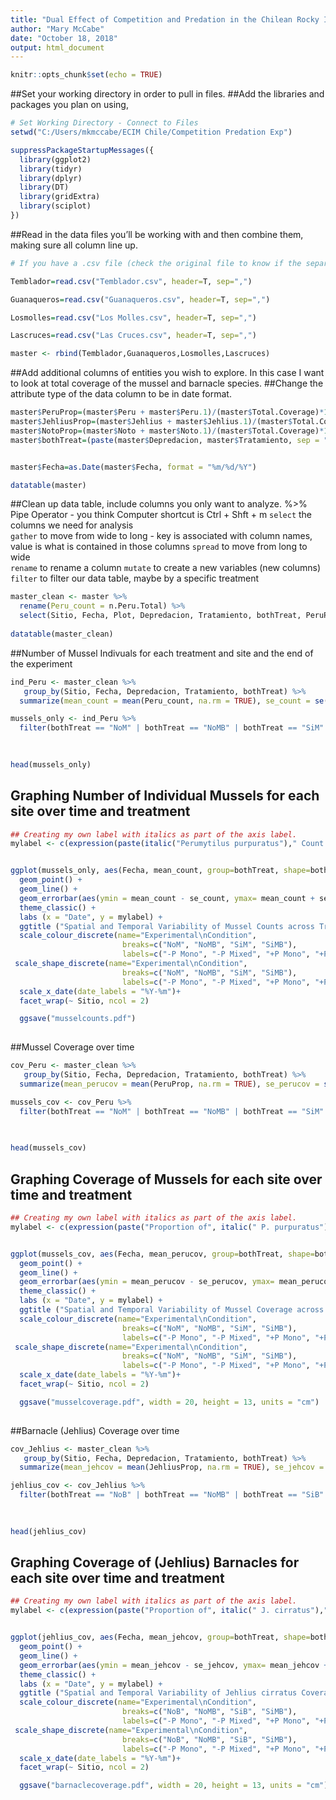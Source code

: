 ```yaml
---
title: "Dual Effect of Competition and Predation in the Chilean Rocky Intertidal"
author: "Mary McCabe"
date: "October 18, 2018"
output: html_document
---
```


```r
knitr::opts_chunk$set(echo = TRUE)
```
##Set your working directory in order to pull in files.
##Add the libraries and packages you plan on using,
```r
# Set Working Directory - Connect to Files
setwd("C:/Users/mkmccabe/ECIM Chile/Competition Predation Exp")

suppressPackageStartupMessages({
  library(ggplot2)
  library(tidyr)
  library(dplyr)
  library(DT)
  library(gridExtra)
  library(sciplot)
})
```
##Read in the data files you'll be working with and then combine them, making sure all column line up.
```r
# If you have a .csv file (check the original file to know if the separator is ";" or ",").

Temblador=read.csv("Temblador.csv", header=T, sep=",")

Guanaqueros=read.csv("Guanaqueros.csv", header=T, sep=",")

Losmolles=read.csv("Los Molles.csv", header=T, sep=",")

Lascruces=read.csv("Las Cruces.csv", header=T, sep=",")

master <- rbind(Temblador,Guanaqueros,Losmolles,Lascruces)

```

##Add additional columns of entities you wish to explore. In this case I want to look at total coverage of the mussel and barnacle species.
##Change the attribute type of the data column to be in date format.
```r
master$PeruProp=(master$Peru + master$Peru.1)/(master$Total.Coverage)*100
master$JehliusProp=(master$Jehlius + master$Jehlius.1)/(master$Total.Coverage)*100
master$NotoProp=(master$Noto + master$Noto.1)/(master$Total.Coverage)*100
master$bothTreat=(paste(master$Depredacion, master$Tratamiento, sep = ""))


master$Fecha=as.Date(master$Fecha, format = "%m/%d/%Y")

datatable(master)  

```

##Clean up data table, include columns you only want to analyze.
%>% Pipe Operator - you think 
Computer shortcut is Ctrl + Shft + m
`select` the columns we need for analysis  
`gather` to move from wide to long - key is associated with column names, value is what is contained in those columns 
`spread` to move from long to wide  
`rename` to rename a column
`mutate` to create a new variables (new columns)
`filter` to filter our data table, maybe by a specific treatment 
```r
master_clean <- master %>% 
  rename(Peru_count = n.Peru.Total) %>% 
  select(Sitio, Fecha, Plot, Depredacion, Tratamiento, bothTreat, PeruProp, JehliusProp, NotoProp, Peru_count)
  
datatable(master_clean)  

```

##Number of Mussel Indivuals for each treatment and site and the end of the experiment

```r
ind_Peru <- master_clean %>% 
   group_by(Sitio, Fecha, Depredacion, Tratamiento, bothTreat) %>% 
  summarize(mean_count = mean(Peru_count, na.rm = TRUE), se_count = se(Peru_count, na.rm = TRUE))

mussels_only <- ind_Peru %>% 
  filter(bothTreat == "NoM" | bothTreat == "NoMB" | bothTreat == "SiM" | bothTreat == "SiMB")
  

    
head(mussels_only)

```
## Graphing Number of Individual Mussels for each site over time and treatment

```r

## Creating my own label with italics as part of the axis label.
mylabel <- c(expression(paste(italic("Perumytilus purpuratus")," Count (# of Individuals)")))


ggplot(mussels_only, aes(Fecha, mean_count, group=bothTreat, shape=bothTreat, colour=bothTreat)) +
  geom_point() +
  geom_line() +
  geom_errorbar(aes(ymin = mean_count - se_count, ymax= mean_count + se_count), width=0.2)+
  theme_classic() +
  labs (x = "Date", y = mylabel) +
  ggtitle ("Spatial and Temporal Variability of Mussel Counts across Treatments")+
  scale_colour_discrete(name="Experimental\nCondition",
                         breaks=c("NoM", "NoMB", "SiM", "SiMB"),
                         labels=c("-P Mono", "-P Mixed", "+P Mono", "+P Mixed")) +
 scale_shape_discrete(name="Experimental\nCondition",
                         breaks=c("NoM", "NoMB", "SiM", "SiMB"),
                         labels=c("-P Mono", "-P Mixed", "+P Mono", "+P Mixed")) +
  scale_x_date(date_labels = "%Y-%m")+
  facet_wrap(~ Sitio, ncol = 2)

  ggsave("musselcounts.pdf")     
  
```




##Mussel Coverage over time

```r
cov_Peru <- master_clean %>% 
   group_by(Sitio, Fecha, Depredacion, Tratamiento, bothTreat) %>% 
  summarize(mean_perucov = mean(PeruProp, na.rm = TRUE), se_perucov = se(PeruProp, na.rm = TRUE))

mussels_cov <- cov_Peru %>% 
  filter(bothTreat == "NoM" | bothTreat == "NoMB" | bothTreat == "SiM" | bothTreat == "SiMB")
  

    
head(mussels_cov)

```
## Graphing Coverage of Mussels for each site over time and treatment

```r

## Creating my own label with italics as part of the axis label.
mylabel <- c(expression(paste("Proportion of", italic(" P. purpuratus")," (% Coverage)")))


ggplot(mussels_cov, aes(Fecha, mean_perucov, group=bothTreat, shape=bothTreat, colour=bothTreat)) +
  geom_point() +
  geom_line() +
  geom_errorbar(aes(ymin = mean_perucov - se_perucov, ymax= mean_perucov + se_perucov), width=0.2)+
  theme_classic() +
  labs (x = "Date", y = mylabel) +
  ggtitle ("Spatial and Temporal Variability of Mussel Coverage across Treatments")+
  scale_colour_discrete(name="Experimental\nCondition",
                         breaks=c("NoM", "NoMB", "SiM", "SiMB"),
                         labels=c("-P Mono", "-P Mixed", "+P Mono", "+P Mixed")) +
 scale_shape_discrete(name="Experimental\nCondition",
                         breaks=c("NoM", "NoMB", "SiM", "SiMB"),
                         labels=c("-P Mono", "-P Mixed", "+P Mono", "+P Mixed")) +
  scale_x_date(date_labels = "%Y-%m")+
  facet_wrap(~ Sitio, ncol = 2)

  ggsave("musselcoverage.pdf", width = 20, height = 13, units = "cm")     
  
```


##Barnacle (Jehlius) Coverage over time

```r
cov_Jehlius <- master_clean %>% 
   group_by(Sitio, Fecha, Depredacion, Tratamiento, bothTreat) %>% 
  summarize(mean_jehcov = mean(JehliusProp, na.rm = TRUE), se_jehcov = se(JehliusProp, na.rm = TRUE))

jehlius_cov <- cov_Jehlius %>% 
  filter(bothTreat == "NoB" | bothTreat == "NoMB" | bothTreat == "SiB" | bothTreat == "SiMB")
  

    
head(jehlius_cov)

```

## Graphing Coverage of (Jehlius) Barnacles for each site over time and treatment

```r

## Creating my own label with italics as part of the axis label.
mylabel <- c(expression(paste("Proportion of", italic(" J. cirratus")," (% Coverage)")))


ggplot(jehlius_cov, aes(Fecha, mean_jehcov, group=bothTreat, shape=bothTreat, colour=bothTreat)) +
  geom_point() +
  geom_line() +
  geom_errorbar(aes(ymin = mean_jehcov - se_jehcov, ymax= mean_jehcov + se_jehcov), width=0.2)+
  theme_classic() +
  labs (x = "Date", y = mylabel) +
  ggtitle ("Spatial and Temporal Variability of Jehlius cirratus Coverage across Treatments")+
  scale_colour_discrete(name="Experimental\nCondition",
                         breaks=c("NoB", "NoMB", "SiB", "SiMB"),
                         labels=c("-P Mono", "-P Mixed", "+P Mono", "+P Mixed")) +
 scale_shape_discrete(name="Experimental\nCondition",
                         breaks=c("NoB", "NoMB", "SiB", "SiMB"),
                         labels=c("-P Mono", "-P Mixed", "+P Mono", "+P Mixed")) +
  scale_x_date(date_labels = "%Y-%m")+
  facet_wrap(~ Sitio, ncol = 2)

  ggsave("barnaclecoverage.pdf", width = 20, height = 13, units = "cm")     
  
```






